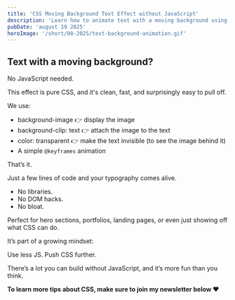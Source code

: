 ```yaml
---
title: 'CSS Moving Background Text Effect without JavaScript'
description: 'Learn how to animate text with a moving background using only CSS. A lightweight effect with background-clip, keyframes, and zero JavaScript.'
pubDate: 'august 19 2025'
heroImage: '/short/08-2025/text-background-animation.gif'
---
```



<Picture
  src="/short/08-2025/text-background-animation.gif"
  alt="Animated text showing CSS moving background image effect"
  width="400"
  height="600"
  style="margin: 2em auto 1em auto; display: block; border: 4px solid var(--border)"
/>

## Text with a moving background?

No JavaScript needed.

This effect is pure CSS, and it's clean, fast, and surprisingly easy to pull off.

We use:

- background-image 👉 display the image
- background-clip: text 👉 attach the image to the text
- color: transparent 👉 make the text invisible (to see the image behind it)
- A simple `@keyframes` animation

That’s it.

Just a few lines of code and your typography comes alive.

- No libraries.
- No DOM hacks.
- No bloat.

Perfect for hero sections, portfolios, landing pages, or even just showing off what CSS can do.

It’s part of a growing mindset:

Use less JS. Push CSS further.

There’s a lot you can build without JavaScript, and it’s more fun than you think.

**To learn more tips about CSS, make sure to join my newsletter below ❤️**
